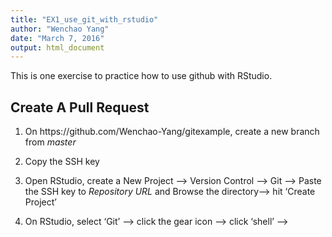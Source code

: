 ```yaml
---
title: "EX1_use_git_with_rstudio"
author: "Wenchao Yang"
date: "March 7, 2016"
output: html_document
---
```


This is one exercise to practice how to use github with RStudio.

## Create A Pull Request

1. On https://github.com/Wenchao-Yang/gitexample, create a new branch from *master*

2. Copy the SSH key

3. Open RStudio, create a New Project --> Version Control --> Git --> Paste the SSH key to *Repository URL* and Browse the directory--> hit 'Create Project'

4. On RStudio, select 'Git' --> click the gear icon --> click 'shell' --> 